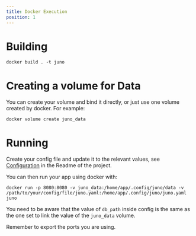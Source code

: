 ```yaml
---
title: Docker Execution
position: 1
---
```


# Building

```
docker build . -t juno
```

# Creating a volume for Data

You can create your volume and bind it directly, or just use one volume created by docker. For
example:

```
docker volume create juno_data
```

# Running

Create your config file and update it to the relevant values, see [Configuration](https://github.com/NethermindEth/juno#configuration)
in the Readme of the project.

You can then run your app using docker with:

```
docker run -p 8080:8080 -v juno_data:/home/app/.config/juno/data -v /path/to/your/config/file/juno.yaml:/home/app/.config/juno/juno.yaml juno
```

You need to be aware that the value of `db_path` inside config is the same as the one set to link the value of the
`juno_data` volume.

Remember to export the ports you are using.